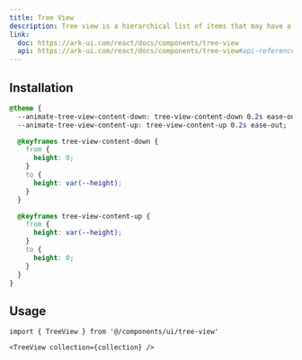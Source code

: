 ```yaml
---
title: Tree View
description: Tree view is a hierarchical list of items that may have a parent-child relationship where children can be toggled into view by expanding or collapsing their parent item.
link:
  doc: https://ark-ui.com/react/docs/components/tree-view
  api: https://ark-ui.com/react/docs/components/tree-view#api-reference
---
```


<ComponentPreview name='tree-view/tree-view' />

## Installation

<Installation name='tree-view' type='ui' />

```css title='app/globals.css'
@theme {
  --animate-tree-view-content-down: tree-view-content-down 0.2s ease-out;
  --animate-tree-view-content-up: tree-view-content-up 0.2s ease-out;

  @keyframes tree-view-content-down {
    from {
      height: 0;
    }
    to {
      height: var(--height);
    }
  }

  @keyframes tree-view-content-up {
    from {
      height: var(--height);
    }
    to {
      height: 0;
    }
  }
}
```

## Usage

```tsx
import { TreeView } from '@/components/ui/tree-view'
```

```tsx
<TreeView collection={collection} />
```
